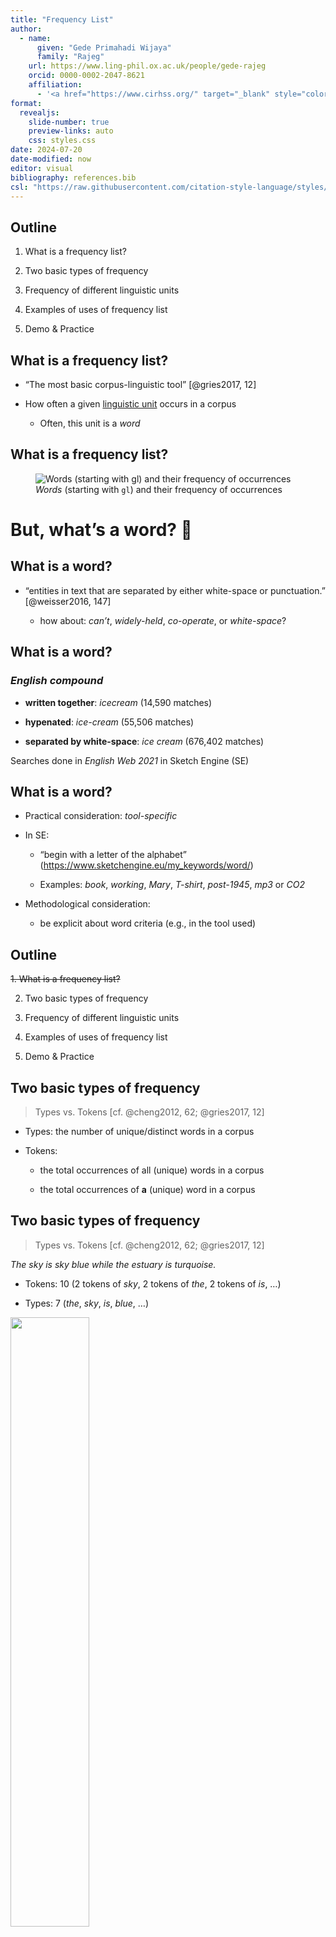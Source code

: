 ```yaml
---
title: "Frequency List"
author: 
  - name:
      given: "Gede Primahadi Wijaya"
      family: "Rajeg"
    url: https://www.ling-phil.ox.ac.uk/people/gede-rajeg
    orcid: 0000-0002-2047-8621
    affiliation:
      - '<a href="https://www.cirhss.org/" target="_blank" style="color:DodgerBlue;">CIRHSS</a> & <a href="https://github.com/complexico" target="_blank" style="color:DodgerBlue;">CompLexico</a>, Udayana University; University of Oxford'
format: 
  revealjs:
    slide-number: true
    preview-links: auto
    css: styles.css
date: 2024-07-20
date-modified: now
editor: visual
bibliography: references.bib
csl: "https://raw.githubusercontent.com/citation-style-language/styles/master/unified-style-sheet-for-linguistics.csl"
---
```


## Outline

::: incremental
1.  What is a frequency list?

2.  Two basic types of frequency

3.  Frequency of different linguistic units

4.  Examples of uses of frequency list

5.  Demo & Practice
:::

## What is a frequency list?

-   "The most basic corpus-linguistic tool" [@gries2017, 12]

-   How often a given [linguistic unit]{.underline} occurs in a corpus

    -   Often, this unit is a *word*

## What is a frequency list?

![*Words* (starting with `gl`) and their frequency of occurrences](img/01-freqlist-simple.png){fig-align="left"}

# But, what's a word? 🤔

## What is a word?

::: incremental
::: extrapad
-   "entities in text that are separated by either white-space or punctuation." [@weisser2016, 147]

    -   how about: *can't*, *widely-held*, *co-operate*, or *white-space*?
:::
:::

## What is a word?

### *English compound*

::: incremental
-   **written together**: *icecream* (14,590 matches)

-   **hypenated**: *ice-cream* (55,506 matches)

-   **separated by white-space**: *ice cream* (676,402 matches)
:::

Searches done in *English Web 2021* in Sketch Engine (SE)

## What is a word?

-   Practical consideration: *tool-specific*

-   In SE:

    -   "begin with a letter of the alphabet" (<https://www.sketchengine.eu/my_keywords/word/>)

    -   Examples: *book*, *working*, *Mary*, *T-shirt*, *post-1945*, *mp3* or *CO2*

-   Methodological consideration:

    -   be explicit about word criteria (e.g., in the tool used)

## Outline

::: nonincremental
~~1. What is a frequency list?~~

2.  Two basic types of frequency

3.  Frequency of different linguistic units

4.  Examples of uses of frequency list

5.  Demo & Practice
:::

## Two basic types of frequency

> Types vs. Tokens [cf. @cheng2012, 62; @gries2017, 12]

-   Types: the number of unique/distinct words in a corpus

-   Tokens:

    -   the total occurrences of all (unique) words in a corpus

    -   the total occurrences of **a** (unique) word in a corpus

## Two basic types of frequency

> Types vs. Tokens [cf. @cheng2012, 62; @gries2017, 12]

*The sky is sky blue while the estuary is turquoise.*

::: incremental
-   Tokens: 10 (2 tokens of *sky*, 2 tokens of *the*, 2 tokens of *is*, ...)

-   Types: 7 (*the*, *sky*, *is*, *blue*, ...)
:::

![](img/02-bak-blau-Enggano.JPG){.absolute bottom="40" right="0" width="50%"}

::: {.absolute right="0" bottom="10" style="font-size:.4em;"}
The estuary of the Bak Blau lake, on the Enggano island, Indonesia.
:::

## Two basic types of frequency {.scrollable}

> absolute vs. relative

-   absolute frequency:

    -   real, observed freq. of an item in the (sub)corpus

-   relative frequency:

    -   normalised frequency of an item on the basis of a base frequency (usually 1 million word-tokens) (cf. [SE's page here](https://www.sketchengine.eu/my_keywords/freqmill/) for the formula)

    -   often used in comparing frequency of the same word in two different corpus that are not equal in size

-   SE allows both options.

## Two basic types of frequency {.scrollable}

> absolute vs. relative

How to compute the relative frequency of a linguistic item

$$
Rel. Freq = \frac{absolute frequency \times 1,000,000}{corpus size}
$$

## Two basic types of frequency {.scrollable}

> absolute vs. relative

### Relative frequency: Examples

Say, in the ICE-GB corpus, you found the following [see @gries2010, 271] :

-   297 tokens of *give* (in the **spoken** sub-corpus)

-   144 tokens of *give* (in the **written** sub-corpus)

-   128 tokens of *bring* (in the **spoken** sub-corpus)

-   69 tokens of *bring* (in the **written** sub-corpus)

The size of [ICE-GB~spoken~ is 637,682]{style="color:crimson"} (word-tokens) while the size of [ICE-GB~written~ is 423,581]{style="color:crimson"} (word-tokens). The relative frequencies of *give* and *bring* in the two sub-corpora become:

$$
give_s : \frac{297 \times 1,000,000}{637,682} \approx 465.75
$$

$$
give_w : \frac{144 \times 1,000,000}{423,581} \approx 339.96
$$

$$
bring_s : \frac{128 \times 1,000,000}{637,682} \approx 200.73
$$

$$
bring_w : \frac{69 \times 1,000,000}{423,581} \approx 162.9
$$

## Two basic types of frequency {.scrollable}

::: panel-tabset
### Take away

Important to know how to compute relative frequency!

Sometimes (most of the time?), the corpus-software tool we use **cannot** do what we want.

### Examples

```r
#| echo: false
#| out-width: 7in
#| out-height: 4in
knitr::include_graphics(path = "img/03-rajeg-denistia-2023.png")
```
:::

## Outline

::: nonincremental
~~1. What is a frequency list?~~

~~2. Two basic types of frequency~~

3.  Frequency of different linguistic units

4.  Examples of uses of frequency list

5.  Demo & Practice
:::

## Frequency of different linguistic units {.scrollable}

-   words

    -   words and their word class (i.e., part-of-speech)

    -   words containing particular strings/characters (e.g., prefixes/suffixes)

    -   ...

-   lemmas

    -   the base/uninflected form of words from a given part-of-speech

        -   the verbs *go*, *went*, *going*, *gone*, *goes* are word-forms for the same lemma GO

-   n-grams (multi-word units with n-number of components)

    -   *part of the*, *for the purposes*, *on behalf of the*, ...

-   word sequence, phrases

    -   phrases containing a fixed word

    -   ...

## Outline

::: nonincremental
~~1. What is a frequency list?~~

~~2. Two basic types of frequency~~

~~3. Frequency of different linguistic units~~

4.  Examples of uses of frequency list

5.  Demo & Practice
:::

## Uses of (word-)frequency list {.scrollable}

-   List of frequently occurring lexical items (e.g., General Service List \[West 1953\], Academic Word List \[Coxhead 2000\])

-   Usage-based Cognitive Linguistics

    -   degree of productivity (based on type frequency) and cognitive entrenchment (based on token frequency) of certain linguistic units

-   Choosing experimental stimuli

-   Spelling error correction

-   Determining vocabulary sizes of learners

-   Selection and ordering of language features in course textbooks

-   In other corpus linguistic tools: keyword and collocation statistics

-   ...

See Gries [-@gries2017, 13-14] and Miller [-@miller2020, 77-78] for details

## Outline

::: nonincremental
~~1. What is a frequency list?~~

~~2. Two basic types of frequency~~

~~3. Frequency of different linguistic units~~

~~4. Examples of uses of frequency list~~

5.  Demo & Practice
:::

## Demo & Practice {.scrollable}

-   Demo:

    -   Queries: Basic & Advanced features of SE's *Wordlist*

    -   Outputs: Options for exploring outputs

-   Corpus: `Brown Family (CLAWS + TreeTagger tags)`

-   Practices

    -   also need a spreadsheet software (e.g., Excel, LibreOffice Calc, Google Spreadsheet)

## Demo & Practice {.scrollable}

-   Demo:

    -   Queries: Basic ~~& Advanced~~ features of SE's *Wordlist*

![](img/demo-01-wordlist-basic-search-interface.png){.absolute top="300" left="0" width="90%"}

::: {.absolute right="90" bottom="80" style="font-size:.6em;"}
Layer 1:

Various restricted searches (words, lemmas, POS)

Layer 2:

Capturing all or parts of the units restricted in Layer 1
:::

## Demo & Practice {.scrollable}

-   Demo:

    -   Queries: ~~Basic &~~ Advanced features of SE's *Wordlist*

![](img/demo-02-wordlist-advanced-search-interface.png){.absolute top="250" left="0" width="75%"}

## Demo & Practice {.scrollable}

-   Demo: Advanced feature

-   Question:

    -   contrasting the list of nouns in the Mystery sub-genre of the Fiction genre of the American vs. British variety of the Brown Family

-   Requirement(s):

    -   the preloaded Brown Family has provided the (combined) subcorpora category for “American” and “British”

    -   two searches: one for each variety

    -   save each output into .csv

    -   Explore the first 30 items: are there non-overlapping nouns? How many of them?

-   Operationalisation (demo):

    -   Find^?^: **noun** (layer 1) ; **all** (layer 2)

    -   Display as:

        -   check `tag`

        -   check `lemma` (check the `A = a` of `lemma`)

    -   Text types:

        -   doc.genre: Mystery sub-genre of Fiction

        -   doc.region: American

-   Results (demo)

    -   save into .csv and call it `noun-in-mystery-brownfam-AmE.csv`

    -   run the search for British by changing only one criteria: doc.region (DEMO)

# End of `Frequency List`

(slides: <https://github.com/complexico/dipscorling2024>)

## References
